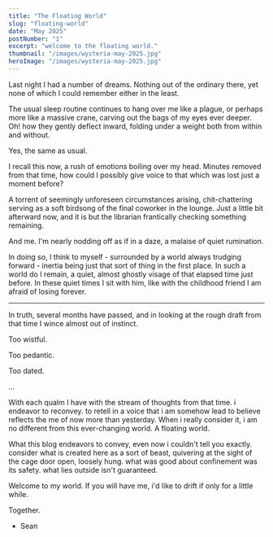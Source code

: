 ```yaml
---
title: "The Floating World"
slug: "floating-world"
date: "May 2025"
postNumber: "1"
excerpt: "welcome to the floating world."
thumbnail: "/images/wysteria-may-2025.jpg"
heroImage: "/images/wysteria-may-2025.jpg"
---
```


Last night I had a number of dreams. Nothing out of the ordinary there, yet 
none of which I could remember either in the least.

The usual sleep routine continues to hang over me like a plague, or perhaps
more like a massive crane, carving out the bags of my eyes ever deeper. Oh!
how they gently deflect inward, folding under a weight both from within and without.

Yes, the same as usual.

I recall this now, a rush of emotions boiling over my head.
Minutes removed from that time, how could I possibly give voice to that 
which was lost just a moment before?

A torrent of seemingly unforeseen circumstances arising, chit-chattering serving
as a soft birdsong of the final coworker in the lounge. Just a little bit afterward 
now, and it is but the librarian frantically checking something remaining.

And me. I'm nearly nodding off as if in a daze, a malaise of quiet rumination.

In doing so, I think to myself - surrounded by a world always trudging forward - 
inertia being just that sort of thing in the first place. In such a world do I remain, 
a quiet, almost ghostly visage of that elapsed time just before. In these quiet 
times I sit with him, like with the childhood friend I am afraid of losing forever.

---

In truth, several months have passed, and in looking at the rough draft from that 
time I wince almost out of instinct. 

Too wistful.

Too pedantic.

Too dated.

...

With each qualm I have with the stream of thoughts from that time. i endeavor to reconvey.
to retell in a voice that i am somehow lead to believe reflects the me of now more than yesterday.
When i really consider it, i am no different from this ever-changing world. A floating world.

What this blog endeavors to convey, even now i couldn't tell you exactly. consider what is created
here as a sort of beast, quivering at the sight of the cage door open, loosely hung. what was good 
about confinement was its safety. what lies outside isn't guaranteed.

Welcome to my world. If you will have me, i'd like to drift if only for a little while.

Together.

- Sean
